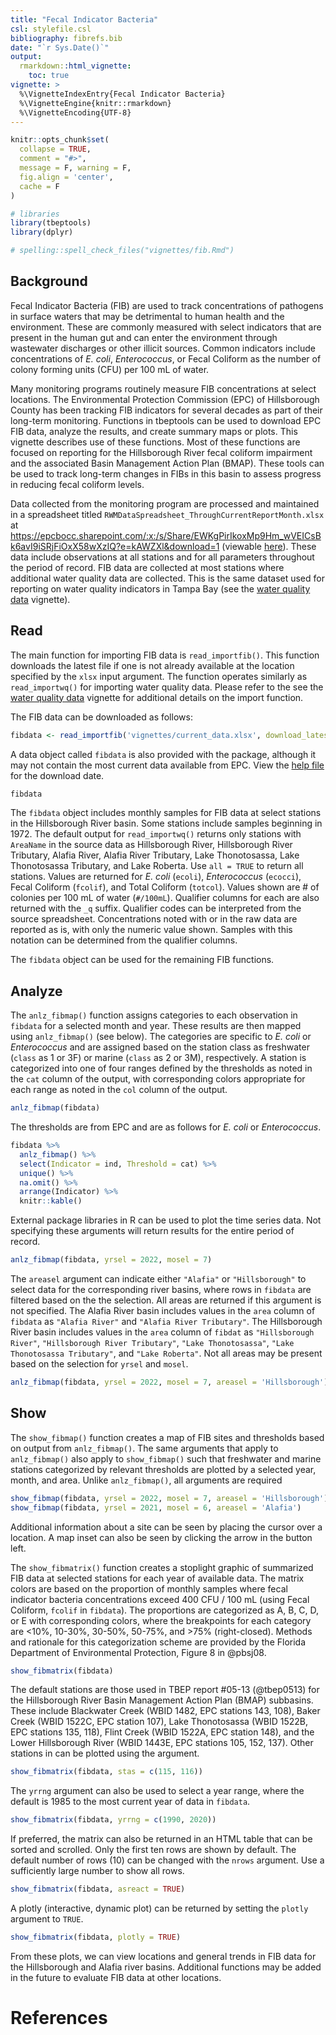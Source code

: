 ```yaml
---
title: "Fecal Indicator Bacteria"
csl: stylefile.csl
bibliography: fibrefs.bib
date: "`r Sys.Date()`"
output: 
  rmarkdown::html_vignette:
    toc: true
vignette: >
  %\VignetteIndexEntry{Fecal Indicator Bacteria}
  %\VignetteEngine{knitr::rmarkdown}
  %\VignetteEncoding{UTF-8}
---
```


```r
knitr::opts_chunk$set(
  collapse = TRUE,
  comment = "#>",
  message = F, warning = F, 
  fig.align = 'center', 
  cache = F
)

# libraries
library(tbeptools)
library(dplyr)

# spelling::spell_check_files("vignettes/fib.Rmd")
```

## Background

Fecal Indicator Bacteria (FIB) are used to track concentrations of pathogens in surface waters that may be detrimental to human health and the environment.  These are commonly measured with select indicators that are present in the human gut and can enter the environment through wastewater discharges or other illicit sources.  Common indicators include concentrations of *E. coli*, *Enterococcus*, or Fecal Coliform as the number of colony forming units (CFU) per 100 mL of water.

Many monitoring programs routinely measure FIB concentrations at select locations.  The Environmental Protection Commission (EPC) of Hillsborough County has been tracking FIB indicators for several decades as part of their long-term monitoring.  Functions in tbeptools can be used to download EPC FIB data, analyze the results, and create summary maps or plots.  This vignette describes use of these functions. Most of these functions are focused on reporting for the Hillsborough River fecal coliform impairment and the associated Basin Management Action Plan (BMAP). These tools can be used to track long-term changes in FIBs in this basin to assess progress in reducing fecal coliform levels.   

Data collected from the monitoring program are processed and maintained in a spreadsheet titled `RWMDataSpreadsheet_ThroughCurrentReportMonth.xlsx` at <https://epcbocc.sharepoint.com/:x:/s/Share/EWKgPirIkoxMp9Hm_wVEICsBk6avI9iSRjFiOxX58wXzIQ?e=kAWZXl&download=1> (viewable [here](https://epcbocc.sharepoint.com/:f:/s/Share/EiypSSYdsEFCi84Sv_6-t7kBUYaXiIqN0B1n2w57Z_V3kQ?e=NdZQcU)). These data include observations at all stations and for all parameters throughout the period of record. FIB data are collected at most stations where additional water quality data are collected.  This is the same dataset used for reporting on water quality indicators in Tampa Bay (see the [water quality data](https://tbep-tech.github.io/tbeptools/articles/intro.html) vignette).

## Read

The main function for importing FIB data is `read_importfib()`.  This function downloads the latest file if one is not already available at the location specified by the `xlsx` input argument.  The function operates similarly as `read_importwq()` for importing water quality data.  Please refer to the see the [water quality data](https://tbep-tech.github.io/tbeptools/articles/intro.html) vignette for additional details on the import function.  

The FIB data can be downloaded as follows: 

```r
fibdata <- read_importfib('vignettes/current_data.xlsx', download_latest = T)
```

A data object called `fibdata` is also provided with the package, although it may not contain the most current data available from EPC. View the [help file](https://tbep-tech.github.io/tbeptools/reference/fibdata.html) for the download date. 

```r
fibdata
```

The `fibdata` object includes monthly samples for FIB data at select stations in the Hillsborough River basin.  Some stations include samples beginning in 1972. The default output for `read_importwq()` returns only stations with `AreaName` in the source data as Hillsborough River, Hillsborough River Tributary, Alafia River, Alafia River Tributary, Lake Thonotosassa, Lake Thonotosassa Tributary, and Lake Roberta.  Use `all = TRUE` to return all stations. Values are returned for *E. coli* (`ecoli`), *Enterococcus* (`ecocci`), Fecal Coliform (`fcolif`), and Total Coliform (`totcol`).  Values shown are # of colonies per 100 mL of water (`#/100mL`). Qualifier columns for each are also returned with the `_q` suffix. Qualifier codes can be interpreted from the source spreadsheet. Concentrations noted with \code{<} or \code{>} in the raw data are reported as is, with only the numeric value shown.  Samples with this notation can be determined from the qualifier columns.

The `fibdata` object can be used for the remaining FIB functions. 

## Analyze

The `anlz_fibmap()` function assigns categories to each observation in `fibdata` for a selected month and year.  These results are then mapped using `anlz_fibmap()` (see below). The categories are specific to *E. coli* or *Enterococcus* and are assigned based on the station class as freshwater (`class` as 1 or 3F) or marine (`class` as 2 or 3M), respectively.  A station is categorized into one of four ranges defined by the thresholds as noted in the `cat` column of the output, with corresponding colors appropriate for each range as noted in the `col` column of the output.

```r
anlz_fibmap(fibdata)
```

The thresholds are from EPC and are as follows for *E. coli* or *Enterococcus*.

```r
fibdata %>%
  anlz_fibmap() %>% 
  select(Indicator = ind, Threshold = cat) %>% 
  unique() %>% 
  na.omit() %>% 
  arrange(Indicator) %>% 
  knitr::kable()
```

External package libraries in R can be used to plot the time series data.  Not specifying these arguments will return results for the entire period of record. 

```r
anlz_fibmap(fibdata, yrsel = 2022, mosel = 7)
```

The `areasel` argument can indicate either `"Alafia"` or `"Hillsborough"` to select data for the corresponding river basins, where rows in `fibdata` are filtered based on the the selection.  All areas are returned if this argument is not specified. The Alafia River basin includes values in the `area` column of `fibdata` as `"Alafia River"` and `"Alafia River Tributary"`.  The Hillsborough River basin includes values in the `area` column of `fibdat` as `"Hillsborough River"`, `"Hillsborough River Tributary"`, `"Lake Thonotosassa"`, `"Lake Thonotosassa Tributary"`, and `"Lake Roberta"`.  Not all areas may be present based on the selection for `yrsel` and `mosel`.

```r
anlz_fibmap(fibdata, yrsel = 2022, mosel = 7, areasel = 'Hillsborough')
```

## Show

The `show_fibmap()` function creates a map of FIB sites and thresholds based on output from `anlz_fibmap()`.  The same arguments that apply to `anlz_fibmap()` also apply to `show_fibmap()` such that freshwater and marine stations categorized by relevant thresholds are plotted by a selected year, month, and area.  Unlike `anlz_fibmap()`, all arguments are required

```r
show_fibmap(fibdata, yrsel = 2022, mosel = 7, areasel = 'Hillsborough')
show_fibmap(fibdata, yrsel = 2021, mosel = 6, areasel = 'Alafia')
```

Additional information about a site can be seen by placing the cursor over a location.  A map inset can also be seen by clicking the arrow in the button left.  

The `show_fibmatrix()` function creates a stoplight graphic of summarized FIB data at selected stations for each year of available data.  The matrix colors are based on the proportion of monthly samples where fecal indicator bacteria concentrations exceed 400 CFU / 100 mL (using Fecal Coliform, `fcolif` in `fibdata`).  The proportions are categorized as A, B, C, D, or E with corresponding colors, where the breakpoints for each category are <10%, 10-30%, 30-50%, 50-75%, and >75% (right-closed). Methods and rationale for this categorization scheme are provided by the Florida Department of Environmental Protection, Figure 8 in @pbsj08.

```r
show_fibmatrix(fibdata)
```

The default stations are those used in TBEP report #05-13 (@tbep0513) for the Hillsborough River Basin Management Action Plan (BMAP) subbasins.  These include Blackwater Creek (WBID 1482, EPC stations 143, 108), Baker Creek (WBID 1522C, EPC station 107), Lake Thonotosassa (WBID 1522B, EPC stations 135, 118), Flint Creek (WBID 1522A, EPC station 148), and the Lower Hillsborough River (WBID 1443E, EPC stations 105, 152, 137).  Other stations in \code{fibdata} can be plotted using the \code{stas} argument.

```r
show_fibmatrix(fibdata, stas = c(115, 116))
```

The `yrrng` argument can also be used to select a year range, where the default is 1985 to the most current year of data in `fibdata`.  

```r
show_fibmatrix(fibdata, yrrng = c(1990, 2020))
```

If preferred, the matrix can also be returned in an HTML table that can be sorted and scrolled. Only the first ten rows are shown by default.  The default number of rows (10) can be changed with the `nrows` argument.  Use a sufficiently large number to show all rows.

```r
show_fibmatrix(fibdata, asreact = TRUE)
```

A plotly (interactive, dynamic plot) can be returned by setting the `plotly` argument to `TRUE`. 

```r
show_fibmatrix(fibdata, plotly = TRUE)
```

<!-- Results can also be obtained for a selected year. Outcomes can be returned in tabular format with `anlz_yrattain()`.  This table also shows segment averages for chlorophyll and light attenuation, including the associated targets.  -->

<!-- ```{r} -->
<!-- anlz_yrattain(epcdata, yrsel = 2018) -->
<!-- ``` -->

From these plots, we can view locations and general trends in FIB data for the Hillsborough and Alafia river basins.  Additional functions may be added in the future to evaluate FIB data at other locations. 

# References

